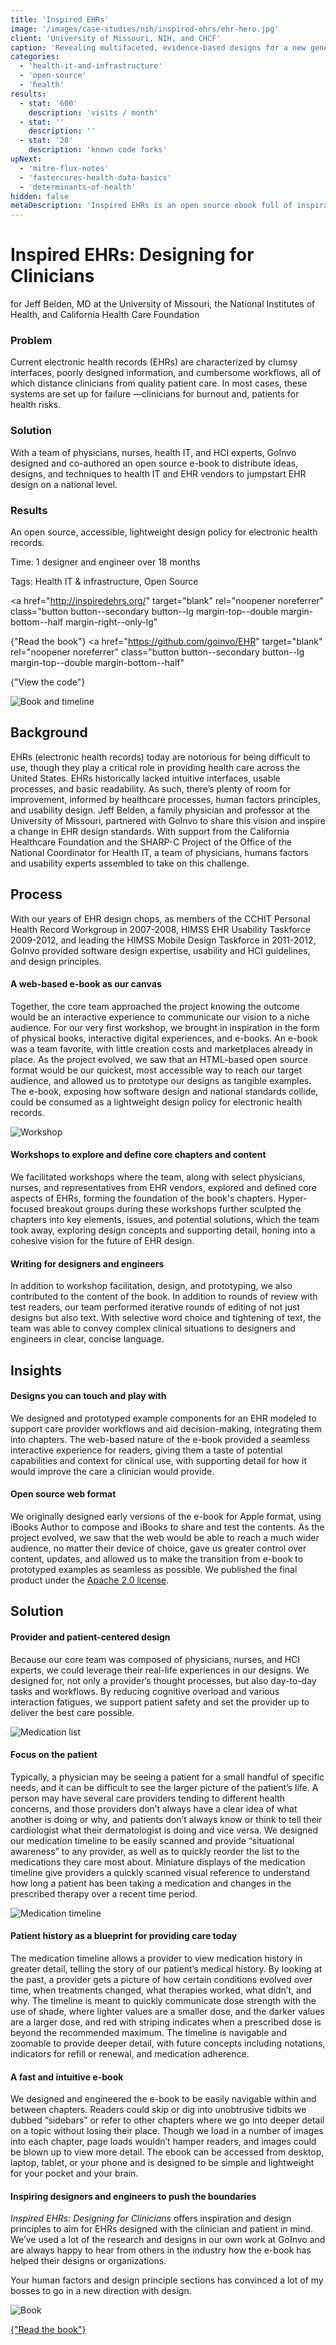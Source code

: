 ```yaml
---
title: 'Inspired EHRs'
image: '/images/case-studies/nih/inspired-ehrs/ehr-hero.jpg'
client: 'University of Missouri, NIH, and CHCF'
caption: 'Revealing multifaceted, evidence-based designs for a new generation of electronic health records.'
categories:
  - 'health-it-and-infrastructure'
  - 'open-source'
  - 'health'
results:
  - stat: '600'
    description: 'visits / month'
  - stat: ''
    description: ''
  - stat: '28'
    description: 'known code forks'
upNext:
  - 'mitre-flux-notes'
  - 'fastercures-health-data-basics'
  - 'determinants-of-health'
hidden: false
metaDescription: 'Inspired EHRs is an open source ebook full of inspirational designs and techniques to push the limits of national electronic health record (EHR) companies.'
---
```



# Inspired EHRs: Designing for Clinicians

for Jeff Belden, MD at the University of Missouri, the National Institutes of Health, and California Health Care Foundation

### Problem

Current electronic health records (EHRs) are characterized by clumsy interfaces, poorly designed information, and cumbersome workflows, all of which distance clinicians from quality patient care. In most cases, these systems are set up for failure &mdash;clinicians for burnout and, patients for health risks.

### Solution

With a team of physicians, nurses, health IT, and HCI experts, GoInvo designed and co-authored an open source e-book to distribute ideas, designs, and techniques to health IT and EHR vendors to jumpstart EHR design on a national level.

### Results

An open source, accessible, lightweight design policy for electronic health records.

<span class="text--uppercase text--gray text--bold text--spacing text--md">Time:</span> 1 designer and engineer over 18 months

<span class="text--uppercase text--gray text--bold text--spacing text--md">Tags:</span> Health IT & infrastructure, Open Source

<a
  href="http://inspiredehrs.org/"
  target="blank"
  rel="noopener noreferrer"
  class="button button--secondary button--lg margin-top--double margin-bottom--half margin-right--only-lg"
>
  {"Read the book"}
</a>
<a
  href="https://github.com/goinvo/EHR"
  target="blank"
  rel="noopener noreferrer"
  class="button button--secondary button--lg margin-top--double margin-bottom--half"
>
  {"View the code"}
</a>
<Divider />

![Book and timeline](/images/case-studies/nih/inspired-ehrs/ehr-book-screen.jpg)

## Background

EHRs (electronic health records) today are notorious for being difficult to use, though they play a critical role in providing health care across the United States. EHRs historically lacked intuitive interfaces, usable processes, and basic readability. As such, there’s plenty of room for improvement, informed by healthcare processes, human factors principles, and usability design. Jeff Belden, a family physician and professor at the University of Missouri, partnered with GoInvo to share this vision and inspire a change in EHR design standards. With support from the California Healthcare Foundation and the SHARP-C Project of the Office of the National Coordinator for Health IT, a team of physicians, humans factors and usability experts assembled to take on this challenge.

<Divider />

## Process

With our years of EHR design chops, as members of the CCHIT Personal Health Record Workgroup in 2007-2008, HIMSS EHR Usability Taskforce 2009-2012, and leading the HIMSS Mobile Design Taskforce in 2011-2012, GoInvo provided software design expertise, usability and HCI guidelines, and design principles.

#### A web-based e-book as our canvas

Together, the core team approached the project knowing the outcome would be an interactive experience to communicate our vision to a niche audience. For our very first workshop, we brought in inspiration in the form of physical books, interactive digital experiences, and e-books. An e-book was a team favorite, with little creation costs and marketplaces already in place. As the project evolved, we saw that an HTML-based open source format would be our quickest, most accessible way to reach our target audience, and allowed us to prototype our designs as tangible examples. The e-book, exposing how software design and national standards collide, could be consumed as a lightweight design policy for electronic health records.

![Workshop](/images/case-studies/nih/inspired-ehrs/ehr-workshop.jpg)

#### Workshops to explore and define core chapters and content

We facilitated workshops where the team, along with select physicians, nurses, and representatives from EHR vendors, explored and defined core aspects of EHRs, forming the foundation of the book's chapters. Hyper-focused breakout groups during these workshops further sculpted the chapters into key elements, issues, and potential solutions, which the team took away, exploring design concepts and supporting detail, honing into a cohesive vision for the future of EHR design.

#### Writing for designers and engineers

In addition to workshop facilitation, design, and prototyping, we also contributed to the content of the book. In addition to rounds of review with test readers, our team performed iterative rounds of editing of not just designs but also text. With selective word choice and tightening of text, the team was able to convey complex clinical situations to designers and engineers in clear, concise language.

<Divider />

## Insights

#### Designs you can touch and play with

We designed and prototyped example components for an EHR modeled to support care provider workflows and aid decision-making, integrating them into chapters. The web-based nature of the e-book provided a seamless interactive experience for readers, giving them a taste of potential capabilities and context for clinical use, with supporting detail for how it would improve the care a clinician would provide.

#### Open source web format

We originally designed early versions of the e-book for Apple format, using iBooks Author to compose and iBooks to share and test the contents. As the project evolved, we saw that the web would be able to reach a much wider audience, no matter their device of choice, gave us greater control over content, updates, and allowed us to make the transition from e-book to prototyped examples as seamless as possible. We published the final product under the [Apache 2.0 license](https://www.apache.org/licenses/LICENSE-2.0).

<Divider />

## Solution

#### Provider and patient-centered design

Because our core team was composed of physicians, nurses, and HCI experts, we could leverage their real-life experiences in our designs. We designed for, not only a provider’s thought processes, but also day-to-day tasks and workflows. By reducing cognitive overload and various interaction fatigues, we support patient safety and set the provider up to deliver the best care possible.

![Medication list](/images/case-studies/nih/inspired-ehrs/ehr-medlist2.jpg)

#### Focus on the patient

Typically, a physician may be seeing a patient for a small handful of specific needs, and it can be difficult to see the larger picture of the patient’s life. A person may have several care providers tending to different health concerns, and those providers don’t always have a clear idea of what another is doing or why, and patients don’t always know or think to tell their cardiologist what their dermatologist is doing and vice versa. We designed our medication timeline to be easily scanned and provide “situational awareness” to any provider, as well as to quickly reorder the list to the medications they care most about. Miniature displays of the medication timeline give providers a quickly scanned visual reference to understand how long a patient has been taking a medication and changes in the prescribed therapy over a recent time period.

![Medication timeline](/images/case-studies/nih/inspired-ehrs/ehr-timeline.jpg)

#### Patient history as a blueprint for providing care today

The medication timeline allows a provider to view medication history in greater detail, telling the story of our patient’s medical history. By looking at the past, a provider gets a picture of how certain conditions evolved over time, when treatments changed, what therapies worked, what didn’t, and why. The timeline is meant to quickly communicate dose strength with the use of shade, where lighter values are a smaller dose, and the darker values are a larger dose, and red with striping indicates when a prescribed dose is beyond the recommended maximum. The timeline is navigable and zoomable to provide deeper detail, with future concepts including notations, indicators for refill or renewal, and medication adherence.

#### A fast and intuitive e-book

We designed and engineered the e-book to be easily navigable within and between chapters. Readers could skip or dig into unobtrusive tidbits we dubbed “sidebars” or refer to other chapters where we go into deeper detail on a topic without losing their place. Though we load in a number of images into each chapter, page loads wouldn’t hamper readers, and images could be blown up to view more detail. The ebook can be accessed from desktop, laptop, tablet, or your phone and is designed to be simple and lightweight for your pocket and your brain.

#### Inspiring designers and engineers to push the boundaries

_Inspired EHRs: Designing for Clinicians_ offers inspiration and design principles to aim for EHRs designed with the clinician and patient in mind. We’ve used a lot of the research and designs in our own work at GoInvo and are always happy to hear from others in the industry how the e-book has helped their designs or organizations.

<Quote quotee="Xue Lee" quoteeSub="Marshfield Clinic User Experience Designer">
  Your human factors and design principle sections has convinced a lot of my
  bosses to go in a new direction with design.
</Quote>

![Book](/images/case-studies/nih/inspired-ehrs/ehr-book.jpg)

<div class="text--center">
  <a
    href="http://inspiredehrs.org/"
    target="blank"
    rel="noopener noreferrer"
    class="button button--secondary button--lg margin-top--double margin-bottom--half margin-right--only-lg center"
  >
    {"Read the book"}
  </a>
</div>
